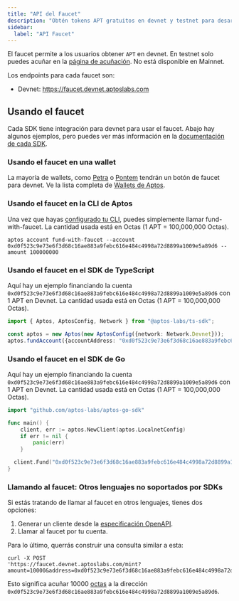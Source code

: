 ```yaml
---
title: "API del Faucet"
description: "Obtén tokens APT gratuitos en devnet y testnet para desarrollo y pruebas usando la API del faucet"
sidebar:
  label: "API Faucet"
---
```


El faucet permite a los usuarios obtener `APT` en devnet. En testnet solo puedes acuñar en la [página de acuñación](/es/network/faucet). No está disponible en Mainnet.

Los endpoints para cada faucet son:

- Devnet: https://faucet.devnet.aptoslabs.com

## Usando el faucet

Cada SDK tiene integración para devnet para usar el faucet. Abajo hay algunos ejemplos, pero puedes
ver más información en la [documentación de cada SDK](/es/build/sdks).

### Usando el faucet en una wallet

La mayoría de wallets, como [Petra](https://aptosfoundation.org/ecosystem/project/petra) o [Pontem](https://aptosfoundation.org/ecosystem/project/pontem-wallet)
tendrán un botón de faucet para devnet. Ve la lista completa de [Wallets de Aptos](https://aptosfoundation.org/ecosystem/projects/wallets).

### Usando el faucet en la CLI de Aptos

Una vez que hayas [configurado tu CLI](/es/build/cli/setup-cli), puedes simplemente llamar fund-with-faucet. La cantidad usada está en Octas (1 APT = 100,000,000 Octas).

```shellscript filename="Terminal"
aptos account fund-with-faucet --account 0xd0f523c9e73e6f3d68c16ae883a9febc616e484c4998a72d8899a1009e5a89d6 --amount 100000000
```

### Usando el faucet en el SDK de TypeScript

Aquí hay un ejemplo financiando la cuenta `0xd0f523c9e73e6f3d68c16ae883a9febc616e484c4998a72d8899a1009e5a89d6` con 1 APT en Devnet. La cantidad usada está en Octas (1 APT = 100,000,000 Octas).

```typescript filename="index.ts"
import { Aptos, AptosConfig, Network } from "@aptos-labs/ts-sdk";

const aptos = new Aptos(new AptosConfig({network: Network.Devnet}));
aptos.fundAccount({accountAddress: "0xd0f523c9e73e6f3d68c16ae883a9febc616e484c4998a72d8899a1009e5a89d6", amount: 100000000});
```

### Usando el faucet en el SDK de Go

Aquí hay un ejemplo financiando la cuenta `0xd0f523c9e73e6f3d68c16ae883a9febc616e484c4998a72d8899a1009e5a89d6` con 1 APT en Devnet. La cantidad usada está en Octas (1 APT = 100,000,000 Octas).

```go filename="index.go"
import "github.com/aptos-labs/aptos-go-sdk"

func main() {
	client, err := aptos.NewClient(aptos.LocalnetConfig)
	if err != nil {
		panic(err)
	}

  client.Fund("0xd0f523c9e73e6f3d68c16ae883a9febc616e484c4998a72d8899a1009e5a89d6", 100000000)
}
```

### Llamando al faucet: Otros lenguajes no soportados por SDKs

Si estás tratando de llamar al faucet en otros lenguajes, tienes dos opciones:

1. Generar un cliente desde
   la [especificación OpenAPI](https://github.com/aptos-labs/aptos-core/blob/main/crates/aptos-faucet/doc/spec.yaml).
2. Llamar al faucet por tu cuenta.

Para lo último, querrás construir una consulta similar a esta:

```shellscript filename="Terminal"
curl -X POST
'https://faucet.devnet.aptoslabs.com/mint?amount=10000&address=0xd0f523c9e73e6f3d68c16ae883a9febc616e484c4998a72d8899a1009e5a89d6'
```

Esto significa acuñar 10000 [octas](/es/network/glossary#Octa) a la
dirección `0xd0f523c9e73e6f3d68c16ae883a9febc616e484c4998a72d8899a1009e5a89d6`.
